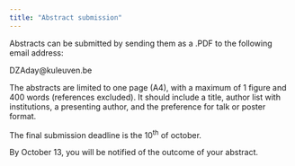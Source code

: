 ```yaml
---
title: "Abstract submission"
---
```


::: {.callout-important}
Abstracts can be submitted by sending them as a .PDF to the following 	email address: 

DZAday@kuleuven.be 
:::
 
::: {.justify}
The abstracts are limited to one page (A4), with a maximum of 1 figure and 400 words (references excluded). It should include a title, author list with institutions, a presenting author, and the preference for talk or poster format. 

The final submission deadline is the 10<sup>th</sup> of october. 

By October 13, you will be notified of the outcome of your abstract.  
:::
